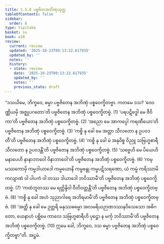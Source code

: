 ```yaml
---
title: 1.5.8 ပဗ္ဗဇိတအဘိဏှသုတ္တ
tableOfContents: false
sidebar:
  order: 8
type: tipitaka
basket: su
book: a10
review:
  current: review
  updated: '2025-10-23T09:13:22.617935'
  updated_by: ''
  notes: ''
  history:
  - state: review
    date: '2025-10-23T09:13:22.617935'
    updated_by: ''
    notes: ''
    previous_state: draft
---
```



<ReviewStatus review={frontmatter.review} showDetails={true} />

<HypothesisAnnotation frontmatter={frontmatter} />

<DynamicBreadcrumb />

<Division number="48" book="a10" e="ch" v="17" p="325">

<Paragraph number="336" book="a10">
“ဒသယိမေ, ဘိက္ခဝေ, ဓမ္မာ ပဗ္ဗဇိတေန အဘိဏှံ ပစ္စဝေက္ခိတဗ္ဗာ. ကတမေ ဒသ?
</Paragraph>

<Paragraph number="337" book="a10">
‘ဝေဝဏ္ဏိယမှိ အဇ္ဈုပဂတော’တိ ပဗ္ဗဇိတေန အဘိဏှံ ပစ္စဝေက္ခိတဗ္ဗံ. (1)
</Paragraph>

<Paragraph number="338" book="a10">
‘ပရပဋိဗဒ္ဓါ မေ ဇီဝိကာ’တိ ပဗ္ဗဇိတေန အဘိဏှံ ပစ္စဝေက္ခိတဗ္ဗံ. (2)
</Paragraph>

<Paragraph number="339" book="a10">
‘အညော မေ အာကပ္ပေါ ကရဏီယော’တိ ပဗ္ဗဇိတေန အဘိဏှံ ပစ္စဝေက္ခိတဗ္ဗံ. (3)
</Paragraph>

<Paragraph number="340" book="a10">
‘ကစ္စိ နု ခေါ မေ အတ္တာ သီလတော န ဥပဝဒတီ’တိ ပဗ္ဗဇိတေန အဘိဏှံ ပစ္စဝေက္ခိတဗ္ဗံ. (4)
</Paragraph>

<Paragraph number="341" book="a10">
‘ကစ္စိ နု ခေါ မံ အနုဝိစ္စ ဝိညူ သဗြဟ္မစာရီ သီလတော န ဥပဝဒန္တီ’တိ ပဗ္ဗဇိတေန အဘိဏှံ ပစ္စဝေက္ခိတဗ္ဗံ. (5)
</Paragraph>

<Paragraph number="342" book="a10">
‘သဗ္ဗေဟိ မေ ပိယေဟိ မနာပေဟိ နာနာဘာဝေါ ဝိနာဘာဝေါ’တိ ပဗ္ဗဇိတေန အဘိဏှံ ပစ္စဝေက္ခိတဗ္ဗံ. (6)
</Paragraph>

<Paragraph number="343" book="a10">
‘ကမ္မဿကောမှိ ကမ္မဒါယာဒေါ ကမ္မယောနိ ကမ္မဗန္ဓု ကမ္မပဋိသရဏော, ယံ ကမ္မံ ကရိဿာမိ ကလျာဏံ ဝါ ပါပကံ ဝါ တဿ ဒါယာဒေါ ဘဝိဿာမီ’တိ ပဗ္ဗဇိတေန အဘိဏှံ ပစ္စဝေက္ခိတဗ္ဗံ. (7)
</Paragraph>

<Paragraph number="344" book="a10">
‘ကထံဘူတဿ မေ ရတ္တိန္ဒိဝါ ဝီတိဝတ္တန္တီ’တိ ပဗ္ဗဇိတေန အဘိဏှံ ပစ္စဝေက္ခိတဗ္ဗံ. (8)
</Paragraph>

<Paragraph number="345" book="a10">
‘ကစ္စိ နု ခေါ အဟံ သုညာဂါရေ အဘိရမာမီ’တိ ပဗ္ဗဇိတေန အဘိဏှံ ပစ္စဝေက္ခိတဗ္ဗံ. (9)
</Paragraph>

<Paragraph number="346" book="a10">
‘အတ္ထိ နု ခေါ မေ ဥတ္တရိ မနုဿဓမ္မော အလမရိယဉာဏဒဿနဝိသေသော အဓိဂတော, ယေနာဟံ ပစ္ဆိမေ ကာလေ သဗြဟ္မစာရီဟိ ပုဋ္ဌော န မင်္ကု ဘဝိဿာမီ’တိ ပဗ္ဗဇိတေန အဘိဏှံ ပစ္စဝေက္ခိတဗ္ဗံ. (10)
</Paragraph>

<Paragraph number="347" book="a10">
ဣမေ ခေါ, ဘိက္ခဝေ, ဒသ ဓမ္မာ ပဗ္ဗဇိတေန အဘိဏှံ ပစ္စဝေက္ခိတဗ္ဗာ”တိ.

</Paragraph>
</Division>

<Paragraph number="348" type="center" book="a10">
အဋ္ဌမံ.
</Paragraph>